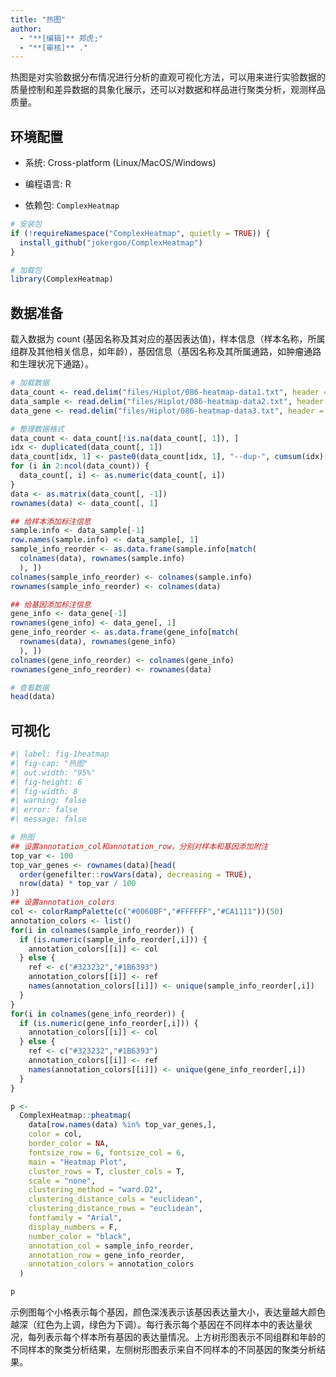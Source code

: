 ```yaml
---
title: "热图"
author:
  - "**[编辑]** 郑虎;"
  - "**[审核]** ."
---
```


热图是对实验数据分布情况进行分析的直观可视化方法，可以用来进行实验数据的质量控制和差异数据的具象化展示，还可以对数据和样品进行聚类分析，观测样品质量。

## 环境配置

-   系统: Cross-platform (Linux/MacOS/Windows)

-   编程语言: R

-   依赖包: `ComplexHeatmap`

```r
# 安装包
if (!requireNamespace("ComplexHeatmap", quietly = TRUE)) {
  install_github("jokergoo/ComplexHeatmap")
}

# 加载包
library(ComplexHeatmap)
```

## 数据准备

载入数据为 count (基因名称及其对应的基因表达值)，样本信息（样本名称，所属组群及其他相关信息，如年龄），基因信息（基因名称及其所属通路，如肿瘤通路和生理状况下通路）。

```r
# 加载数据
data_count <- read.delim("files/Hiplot/086-heatmap-data1.txt", header = T)
data_sample <- read.delim("files/Hiplot/086-heatmap-data2.txt", header = T)
data_gene <- read.delim("files/Hiplot/086-heatmap-data3.txt", header = T)

# 整理数据格式
data_count <- data_count[!is.na(data_count[, 1]), ]
idx <- duplicated(data_count[, 1])
data_count[idx, 1] <- paste0(data_count[idx, 1], "--dup-", cumsum(idx)[idx])
for (i in 2:ncol(data_count)) {
  data_count[, i] <- as.numeric(data_count[, i])
}
data <- as.matrix(data_count[, -1])
rownames(data) <- data_count[, 1]

## 给样本添加标注信息
sample.info <- data_sample[-1]
row.names(sample.info) <- data_sample[, 1]
sample_info_reorder <- as.data.frame(sample.info[match(
  colnames(data), rownames(sample.info)
  ), ])
colnames(sample_info_reorder) <- colnames(sample.info)
rownames(sample_info_reorder) <- colnames(data)

## 给基因添加标注信息
gene_info <- data_gene[-1]
rownames(gene_info) <- data_gene[, 1]
gene_info_reorder <- as.data.frame(gene_info[match(
  rownames(data), rownames(gene_info)
  ), ])
colnames(gene_info_reorder) <- colnames(gene_info)
rownames(gene_info_reorder) <- rownames(data)

# 查看数据
head(data)
```

## 可视化

```r
#| label: fig-1heatmap
#| fig-cap: "热图"
#| out.width: "95%"
#| fig-height: 6
#| fig-width: 8
#| warning: false
#| error: false
#| message: false

# 热图
## 设置annotation_col和annotation_row，分别对样本和基因添加附注
top_var <- 100
top_var_genes <- rownames(data)[head(
  order(genefilter::rowVars(data), decreasing = TRUE),
  nrow(data) * top_var / 100
)]
## 设置annotation_colors
col <- colorRampPalette(c("#0060BF","#FFFFFF","#CA1111"))(50)
annotation_colors <- list()
for(i in colnames(sample_info_reorder)) {
  if (is.numeric(sample_info_reorder[,i])) {
    annotation_colors[[i]] <- col
  } else {
    ref <- c("#323232","#1B6393")
    annotation_colors[[i]] <- ref
    names(annotation_colors[[i]]) <- unique(sample_info_reorder[,i])
  }
}
for(i in colnames(gene_info_reorder)) {
  if (is.numeric(gene_info_reorder[,i])) {
    annotation_colors[[i]] <- col
  } else {
    ref <- c("#323232","#1B6393")
    annotation_colors[[i]] <- ref
    names(annotation_colors[[i]]) <- unique(gene_info_reorder[,i])
  }
}

p <- 
  ComplexHeatmap::pheatmap(
    data[row.names(data) %in% top_var_genes,],
    color = col, 
    border_color = NA,
    fontsize_row = 6, fontsize_col = 6,
    main = "Heatmap Plot",
    cluster_rows = T, cluster_cols = T,
    scale = "none",
    clustering_method = "ward.D2",
    clustering_distance_cols = "euclidean",
    clustering_distance_rows = "euclidean",
    fontfamily = "Arial",
    display_numbers = F,
    number_color = "black",
    annotation_col = sample_info_reorder,
    annotation_row = gene_info_reorder,
    annotation_colors = annotation_colors
  )

p
```

示例图每个小格表示每个基因，颜色深浅表示该基因表达量大小，表达量越大颜色越深（红色为上调，绿色为下调）。每行表示每个基因在不同样本中的表达量状况，每列表示每个样本所有基因的表达量情况。上方树形图表示不同组群和年龄的不同样本的聚类分析结果，左侧树形图表示来自不同样本的不同基因的聚类分析结果。


